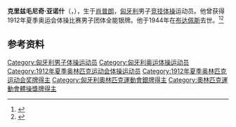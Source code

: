{{NoteTA|G1=Sports}}
{{eastern name order|[[匈牙利语|匈牙利语]]}}

'''克里兹毛尼奇·亚诺什'''（{{lang-hu|Krizmanich János}}，{{bd|1880年|12月6日|1944年|7月26日}}），生于[[肖普朗|肖普朗]]，[[匈牙利|匈牙利]]男子[[竞技体操|竞技体操]]运动员。他曾获得1912年夏季奥运会体操比赛男子团体全能银牌。他于1944年在[[布达佩斯|布达佩斯]]去世。<ref>{{Cite web|title=Janos KORPONAI|url=https://www.olympic.org/janos-korponai|accessdate=2021-03-25|work=International Olympic Committee|archive-date=2016-10-07|archive-url=https://web.archive.org/web/20161007144108/https://www.olympic.org/janos-korponai|dead-url=no}}</ref><ref>{{cite web|url=https://www.sports-reference.com/olympics/athletes/kr/janos-krizmanich-1.html|title=János Krizmanich|work=Sport Reference|accessdate=2021-03-26|archiveurl=https://web.archive.org/web/20180119001301/https://www.sports-reference.com/olympics/athletes/kr/janos-krizmanich-1.html|archivedate=2018-01-19}}</ref>

== 参考资料 ==
{{reflist}}

{{Authority control}}
{{DEFAULTSORT:Krizmanich, János}}
[[Category:匈牙利男子体操运动员|Category:匈牙利男子体操运动员]]
[[Category:匈牙利奥运体操运动员|Category:匈牙利奥运体操运动员]]
[[Category:1912年夏季奥林匹克运动会体操运动员|Category:1912年夏季奥林匹克运动会体操运动员]]
[[Category:1912年夏季奥林匹克运动会奖牌得主|Category:1912年夏季奥林匹克运动会奖牌得主]]
[[Category:匈牙利奧林匹克運動會銀牌得主|Category:匈牙利奧林匹克運動會銀牌得主]]
[[Category:奧林匹克運動會體操獎牌得主|Category:奧林匹克運動會體操獎牌得主]]